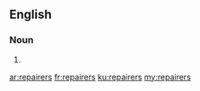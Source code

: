 ==English==

===Noun===
{{head|en|plural}}

# {{plural of|repairer|lang=en|nocat=1}}

[[ar:repairers]]
[[fr:repairers]]
[[ku:repairers]]
[[my:repairers]]